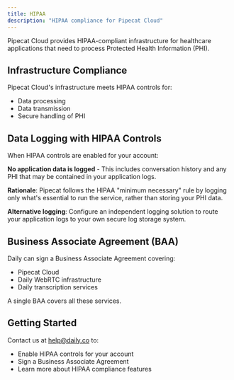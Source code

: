 ```yaml
---
title: HIPAA
description: "HIPAA compliance for Pipecat Cloud"
---
```


Pipecat Cloud provides HIPAA-compliant infrastructure for healthcare applications that need to process Protected Health Information (PHI).

## Infrastructure Compliance

Pipecat Cloud's infrastructure meets HIPAA controls for:

- Data processing
- Data transmission
- Secure handling of PHI

## Data Logging with HIPAA Controls

When HIPAA controls are enabled for your account:

**No application data is logged** - This includes conversation history and any PHI that may be contained in your application logs.

**Rationale**: Pipecat follows the HIPAA "minimum necessary" rule by logging only what's essential to run the service, rather than storing your PHI data.

**Alternative logging**: Configure an independent logging solution to route your application logs to your own secure log storage system.

## Business Associate Agreement (BAA)

Daily can sign a Business Associate Agreement covering:

- Pipecat Cloud
- Daily WebRTC infrastructure
- Daily transcription services

A single BAA covers all these services.

## Getting Started

Contact us at [help@daily.co](mailto:help@daily.co) to:

- Enable HIPAA controls for your account
- Sign a Business Associate Agreement
- Learn more about HIPAA compliance features
